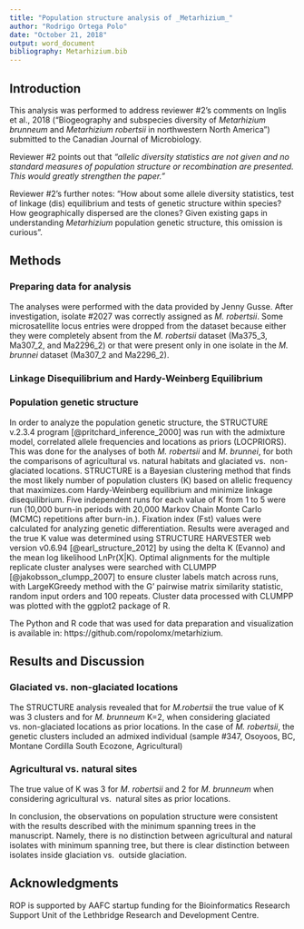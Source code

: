 ```yaml
---
title: "Population structure analysis of _Metarhizium_"
author: "Rodrigo Ortega Polo"
date: "October 21, 2018"
output: word_document
bibliography: Metarhizium.bib
---
```


## Introduction

This analysis was performed to address reviewer #2's comments on
Inglis et al., 2018 ("Biogeography and subspecies diversity of 
_Metarhizium brunneum_ and _Metarhizium robertsii_ in northwestern 
North America") submitted to the Canadian Journal of Microbiology.

Reviewer #2 points out that _"allelic diversity statistics are not given and no standard
measures of population structure or recombination are presented. This would greatly strengthen the paper."_

Reviewer #2's further notes: "How about some allele diversity statistics, test of linkage (dis) equilibrium and
tests of genetic structure within species? How geographically dispersed are the clones? Given existing gaps in
understanding _Metarhizium_ population genetic structure, this omission is curious".

## Methods

### Preparing data for analysis

The analyses were performed with the data provided by Jenny Gusse. After investigation,
isolate #2027 was correctly assigned as _M. robertsii_. Some microsatellite locus entries 
were dropped from the dataset because either they were completely absent from the _M. robertsii_ 
dataset (Ma375_3, Ma307_2, and Ma2296_2) or that were present only in one isolate in the _M. brunnei_ 
dataset (Ma307_2 and Ma2296_2).

### Linkage Disequilibrium and Hardy-Weinberg Equilibrium

### Population genetic structure

In order to analyze the population genetic structure, the STRUCTURE v.2.3.4 program 
[@pritchard_inference_2000] was run with the admixture model, 
correlated allele frequencies and locations as priors (LOCPRIORS). This was done for 
the analyses of both _M. robertsii_ and _M. brunnei_, for both the comparisons of agricultural vs. natural habitats and glaciated vs. 
non-glaciated locations. STRUCTURE is a Bayesian clustering method that finds the most likely number of population 
clusters (K) based on allelic frequency that maximizes.com Hardy-Weinberg equilibrium and minimize linkage disequilibrium. 
Five independent runs for each value of K from 1 to 5 were 
run (10,000 burn-in periods with 20,000 Markov Chain Monte Carlo (MCMC) repetitions after 
burn-in.). Fixation index (Fst) values were calculated for analyzing genetic differentiation. 
Results were averaged and the true K value was determined using STRUCTURE HARVESTER web version 
v0.6.94 [@earl_structure_2012] by using the delta K (Evanno) and the mean log likelihood LnPr(X|K).
Optimal alignments for the multiple replicate cluster analyses were searched with CLUMPP [@jakobsson_clumpp_2007] to ensure cluster labels match across runs,
with LargeKGreedy method with the G' pairwise matrix similarity statistic, random input orders and 100 repeats. 
Cluster data processed with CLUMPP was plotted with the ggplot2 package of R.


The Python and R code that was used for data preparation and visualization is available 
in: https://github.com/ropolomx/metarhizium. 

## Results and Discussion

### Glaciated vs. non-glaciated locations

The STRUCTURE analysis revealed that for 
_M.robertsii_ the true value of K was 3 clusters and for _M. brunneum_ K=2, when considering glaciated vs. non-glaciated locations
as prior locations. In the case of _M. robertsii_, the genetic clusters included an admixed individual (sample #347, 
Osoyoos, BC, Montane Cordilla South Ecozone, Agricultural)

### Agricultural vs. natural sites

The true value of K was 3 for _M. robertsii_ and 2 for _M. brunneum_ when considering agricultural vs. 
natural sites as prior locations.



In conclusion, the observations on population structure were 
consistent with the results described with the minimum spanning trees 
in the manuscript. Namely, there is no distinction between 
agricultural and natural isolates with minimum spanning tree, but 
there is clear distinction between isolates inside glaciation vs. 
outside glaciation.

## Acknowledgments

ROP is supported by AAFC startup funding for the Bioinformatics Research Support Unit 
of the Lethbridge Research and Development Centre.